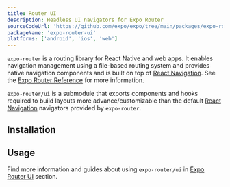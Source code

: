 ```yaml
---
title: Router UI
description: Headless UI navigators for Expo Router
sourceCodeUrl: 'https://github.com/expo/expo/tree/main/packages/expo-router'
packageName: 'expo-router-ui'
platforms: ['android', 'ios', 'web']
---
```



`expo-router` is a routing library for React Native and web apps. It enables navigation management using a file-based routing system and provides native navigation components and is built on top of [React Navigation](https://reactnavigation.org/). See the [Expo Router Reference](./expo-router) for more information.

`expo-router/ui` is a submodule that exports components and hooks required to build layouts more advance/customizable than the default [React Navigation](https://reactnavigation.org/) navigators provided by `expo-router`.

## Installation

<APIInstallSection packageName="expo-router/ui" hideBareInstructions />

## Usage

Find more information and guides about using `expo-router/ui` in [Expo Router UI](/router/ui/introduction) section.

<APISection packageName="expo-router-ui" apiName="Tabs" />
